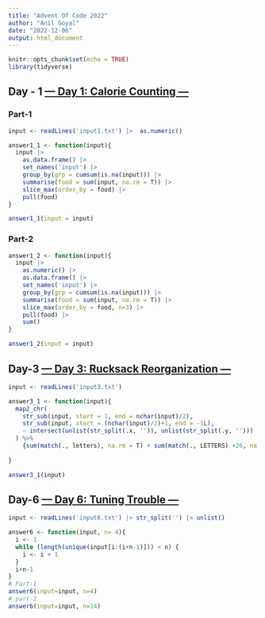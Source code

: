 ```yaml
---
title: "Advent Of Code 2022"
author: "Anil Goyal"
date: "2022-12-06"
output: html_document
---
```


```r
knitr::opts_chunk$set(echo = TRUE)
library(tidyverse)
```

## Day - 1 [--- Day 1: Calorie Counting ---](https://adventofcode.com/2022/day/1) 
### Part-1

```r
input <- readLines('input1.txt') |>  as.numeric()

answer1_1 <- function(input){
  input |>  
    as.data.frame() |> 
    set_names('input') |> 
    group_by(grp = cumsum(is.na(input))) |> 
    summarise(food = sum(input, na.rm = T)) |> 
    slice_max(order_by = food) |> 
    pull(food)
}

answer1_1(input = input)

```

### Part-2
```r
answer1_2 <- function(input){
  input |> 
    as.numeric() |> 
    as.data.frame() |> 
    set_names('input') |> 
    group_by(grp = cumsum(is.na(input))) |> 
    summarise(food = sum(input, na.rm = T)) |> 
    slice_max(order_by = food, n=3) |> 
    pull(food) |> 
    sum()
}

answer1_2(input = input)
```
## Day-3 [--- Day 3: Rucksack Reorganization ---](https://adventofcode.com/2022/day/3)
```r
input <- readLines('input3.txt')

answer3_1 <- function(input){
  map2_chr(
    str_sub(input, start = 1, end = nchar(input)/2),
    str_sub(input, start = (nchar(input)/2)+1, end = -1L),
    ~ intersect(unlist(str_split(.x, '')), unlist(str_split(.y, '')))
  ) %>% 
    {sum(match(., letters), na.rm = T) + sum(match(., LETTERS) +26, na.rm = T)}
  
}

answer3_1(input)
```



## Day-6 [--- Day 6: Tuning Trouble ---](https://adventofcode.com/2022/day/6#part2)
```r
input <- readLines('input6.txt') |> str_split('') |> unlist()

answer6 <- function(input, n= 4){
  i <- 1
  while (length(unique(input[i:(i+n-1)])) < n) {
    i <- i + 1  
  }
  i+n-1
}
# Part-1
answer6(input=input, n=4)
# part-2
answer6(input=input, n=14)
```

